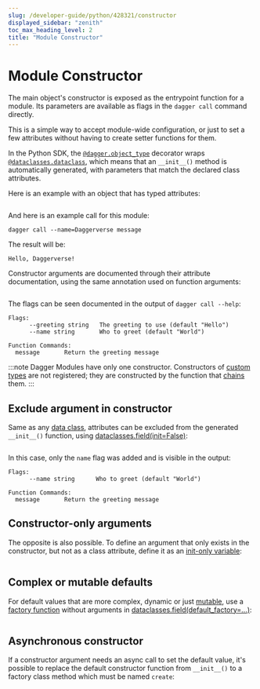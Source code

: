 ```yaml
---
slug: /developer-guide/python/428321/constructor
displayed_sidebar: "zenith"
toc_max_heading_level: 2
title: "Module Constructor"
---
```



# Module Constructor

<PartialExperimentalDocs />

The main object's constructor is exposed as the entrypoint function for a module.
Its parameters are available as flags in the `dagger call` command directly.

This is a simple way to accept module-wide configuration, or just to set
a few attributes without having to create setter functions for them.

In the Python SDK, the [`@dagger.object_type`][@object_type] decorator wraps
[`@dataclasses.dataclass`][dataclass], which means that an `__init__()` method
is automatically generated, with parameters that match the declared class attributes.

Here is an example with an object that has typed attributes:

```python file=./snippets/constructor/simple/main.py
```

And here is an example call for this module:

```shell
dagger call --name=Daggerverse message
```

The result will be:

```shell
Hello, Daggerverse!
```

Constructor arguments are documented through their attribute documentation,
using the same annotation used on function arguments:

```python file=./snippets/constructor/doc/main.py
```

The flags can be seen documented in the output of `dagger call --help`:

```shell
Flags:
      --greeting string   The greeting to use (default "Hello")
      --name string       Who to greet (default "World")

Function Commands:
  message       Return the greeting message
```

:::note
Dagger Modules have only one constructor. Constructors of [custom types](./817138-custom-types.mdx) are not registered; they are constructed by the function that [chains](./179101-chaining.mdx) them.
:::

## Exclude argument in constructor

Same as any [data class][dataclass], attributes can be excluded from the
generated `__init__()` function, using [dataclasses.field(init=False)][field]:

```python file=./snippets/constructor/exclude/main.py
```

In this case, only the `name` flag was added and is visible in the output:

```shell
Flags:
      --name string      Who to greet (default "World")

Function Commands:
  message       Return the greeting message
```

## Constructor-only arguments

The opposite is also possible. To define an argument that only exists in
the constructor, but not as a class attribute, define it as an
[init-only variable][initvar]:

```python file=./snippets/constructor/initvar/main.py
```

## Complex or mutable defaults

For default values that are more complex, dynamic or just [mutable][mutable],
use a [factory function][factory] without arguments in
[dataclasses.field(default_factory=...)][field]:

```python file=./snippets/constructor/factory/main.py
```

## Asynchronous constructor

If a constructor argument needs an async call to set the default value, it's
possible to replace the default constructor function from `__init__()` to
a factory class method which must be named `create`:

```python file=./snippets/constructor/async/main.py
```

[@object_type]: https://dagger-io.readthedocs.io/en/sdk-python-v0.9.11/module.html#dagger.object_type
[dataclass]: https://docs.python.org/3/library/dataclasses.html
[field]: https://docs.python.org/3/library/dataclasses.html#dataclasses.field
[initvar]: https://docs.python.org/3/library/dataclasses.html#init-only-variables
[factory]: https://docs.python.org/3/library/dataclasses.html#default-factory-functions
[mutable]: https://docs.python.org/3/library/dataclasses.html#mutable-default-values
